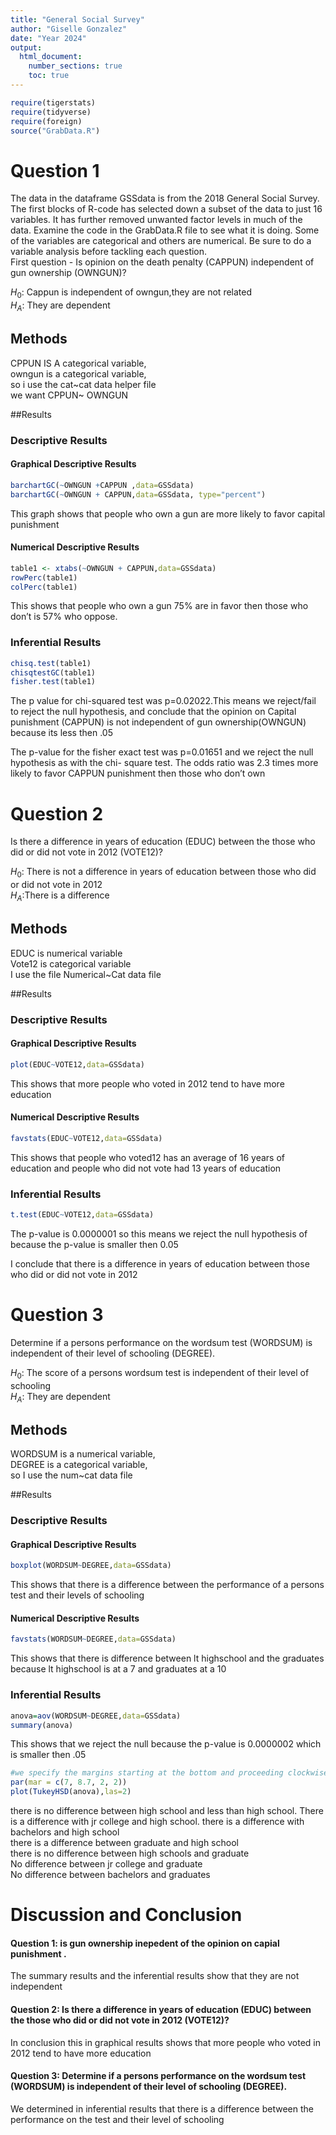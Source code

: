 ```yaml
---
title: "General Social Survey"
author: "Giselle Gonzalez"
date: "Year 2024"
output: 
  html_document:
    number_sections: true
    toc: true
---
```



```r
require(tigerstats)
require(tidyverse)
require(foreign)
source("GrabData.R")
```




#  Question 1

<!--In this section you explain what you are trying to show.  Where did the data come from?  What is the research or other question you are trying to answer?!-->

The data in the dataframe GSSdata is from the 2018 General Social Survey. The first blocks of R-code has selected down a subset of the data to just 16 variables. It has further removed unwanted factor levels in much of the data. Examine the code in the GrabData.R file to see what it is doing. Some of the variables are categorical and others are numerical. Be sure to do a variable analysis before tackling each question.  
First question - Is opinion on the death penalty (CAPPUN) independent of gun ownership (OWNGUN)?

$H_0$: Cappun is independent of owngun,they are not related  
$H_A$: They are dependent 

## Methods

<!--Decide on your methods:  use "variable analysis" or other appropriate descriptors.  Make sure to choose at least one graphical method and at least one numerical method.!-->

CPPUN IS A categorical  variable,    
owngun is a  categorical variable,  
so i use the cat~cat data helper file    
we want CPPUN~ OWNGUN  

##Results

<!--Divide this section into two sub-sections:  One for your descriptive  results and one for your inferential results.!-->

### Descriptive Results

#### Graphical Descriptive Results

<!--Graphical results here.  Make sure to show your code.  Provide appropriate labels for axes, giving units if possible, and provide a good title for the graph, too.  Use the graphical results to describe the patterns if any that exist in the data as focused toward the research question!-->



```r
barchartGC(~OWNGUN +CAPPUN ,data=GSSdata)
barchartGC(~OWNGUN + CAPPUN,data=GSSdata, type="percent")

```

 This graph shows that  people who own a gun are more likely to favor capital punishment
 
 
#### Numerical Descriptive Results


```r
table1 <- xtabs(~OWNGUN + CAPPUN,data=GSSdata)
rowPerc(table1)
colPerc(table1)
```

This shows that people who own a gun 75% are in favor then those who don't is 57% who oppose.

<!--Numerical results go here. Use the numerical results to describe the patterns if any that exist in the data as focused toward the research question!-->


### Inferential Results

<!--State hypothesis clearly.  Make sure your discussion of the inferential test covers all the aspects that the test output produces, such as test statistic, p-value etc.  Make a decision about the null hypothesis, explain the assumptions on which the selected test/procedure was based, and why the chosen procedure satisfys the assumptions and is appropriate to answer the research question!-->

```r
chisq.test(table1)
chisqtestGC(table1)
fisher.test(table1)
```

 The p value for chi-squared test was p=0.02022.This means we reject/fail to reject the null hypothesis, and conclude that the opinion on Capital punishment (CAPPUN) is not independent of gun ownership(OWNGUN) because its less then .05
 
 
The p-value for the fisher exact test was p=0.01651 and we reject the null hypothesis as with the chi- square test. The odds ratio was 2.3 times more likely to favor CAPPUN punishment then those who don't own 
 

#  Question 2

<!--In this section you explain what you are trying to show.  Where did the data come from?  What is the research or other question you are trying to answer?!-->

Is there a difference in years of education (EDUC) between the those who did or did not vote in 2012 (VOTE12)?

$H_0$: There is not a difference in years of education between those who did or did not vote in 2012   
$H_A$:There is a difference

## Methods

<!--Decide on your methods:  use "variable analysis" or other appropriate descriptors.  Make sure to choose at least one graphical method and at least one numerical method.!-->

 EDUC is numerical  variable   
 Vote12 is categorical variable   
 I use the file Numerical~Cat data file  
 

##Results

<!--Divide this section into two sub-sections:  One for your descriptive  results and one for your inferential results.!-->

### Descriptive Results

#### Graphical Descriptive Results

<!--Graphical results here.  Make sure to show your code.  Provide appropriate labels for axes, giving units if possible, and provide a good title for the graph, too.  Use the graphical results to describe the patterns if any that exist in the data as focused toward the research question!-->

```r
plot(EDUC~VOTE12,data=GSSdata)
```

This shows that more people who voted in 2012 tend to have more education

#### Numerical Descriptive Results  

```r
favstats(EDUC~VOTE12,data=GSSdata)
```

This shows that people who voted12 has an average of 16 years of education and people who did not vote had 13 years of education

<!--Numerical results go here. Use the numerical results to describe the patterns if any that exist in the data as focused toward the research question!-->

### Inferential Results

```r
t.test(EDUC~VOTE12,data=GSSdata)
```

The  p-value is 0.0000001 so this means we reject the null hypothesis of because the p-value is smaller then 0.05

 I conclude that there is a difference in years of education between those who did or did not vote in 2012  

<!--State hypothesis clearly.  Make sure your discussion of the inferential test covers all the aspects that the test output produces, such as test statistic, p-value etc.  Make a decision about the null hypothesis, explain the assumptions on which the selected test/procedure was based, and why the chosen procedure satisfys the assumptions and is appropriate to answer the research question!-->

#  Question 3

<!--In this section you explain what you are trying to show.  Where did the data come from?  What is the research or other question you are trying to answer?!-->

Determine if a persons performance on the wordsum test (WORDSUM) is independent of their level of schooling (DEGREE).  

 $H_0$: The score of a persons wordsum test is independent of their level of schooling  
 $H_A$: They are dependent  

## Methods

<!--Decide on your methods:  use "variable analysis" or other appropriate descriptors.  Make sure to choose at least one graphical method and at least one numerical method.!--> 

WORDSUM is a numerical variable,  
DEGREE is a categorical variable,  
so I use the num~cat data file
 
##Results

<!--Divide this section into two sub-sections:  One for your descriptive  results and one for your inferential results.!-->

### Descriptive Results

#### Graphical Descriptive Results  

```r
boxplot(WORDSUM~DEGREE,data=GSSdata)
```
 
 This shows that there is a difference between the performance of a persons test and their levels of schooling 
 
<!--Graphical results here.  Make sure to show your code.  Provide appropriate labels for axes, giving units if possible, and provide a good title for the graph, too.  Use the graphical results to describe the patterns if any that exist in the data as focused toward the research question!-->

#### Numerical Descriptive Results

```r
favstats(WORDSUM~DEGREE,data=GSSdata)
```
 
 
  This shows that there is difference between lt highschool and the graduates because lt highschool is at a 7 and graduates at a 10
<!--Numerical results go here. Use the numerical results to describe the patterns if any that exist in the data as focused toward the research question!-->

### Inferential Results

```r
anova=aov(WORDSUM~DEGREE,data=GSSdata) 
summary(anova)
```
  This shows that we reject the null because the p-value is 0.0000002 which is smaller then .05
  
```r
#we specify the margins starting at the bottom and proceeding clockwise - thus 8.7 is the left side margin to hold the names of the factors
par(mar = c(7, 8.7, 2, 2))
plot(TukeyHSD(anova),las=2)
```

there is no difference between high school and less than high school. 
There is a difference with jr college and high school.
there is a difference with bachelors and high school  
there is a difference between graduate and high school  
there is no difference between high schools and graduate   
No difference between jr college and graduate   
No difference between bachelors and graduates   

<!--State hypothesis clearly.  Make sure your discussion of the inferential test covers all the aspects that the test output produces, such as test statistic, p-value etc.  Make a decision about the null hypothesis, explain the assumptions on which the selected test/procedure was based, and why the chosen procedure satisfys the assumptions and is appropriate to answer the research question!-->


# Discussion and Conclusion

<!--Discussion and conclusion here.  If you found a relationship be sure to consider whether the relationship occurs because one of the variavbles causes the other, or whether they perhasps are related for some other reason.  Watch the chapter 6 videos from the GeorgeTown videos collection.!-->

 
#### Question 1: is gun ownership inepedent of the opinion on capial punishment  . 
The summary results and the inferential results show that they are not independent 

#### Question 2: Is there a difference in years of education (EDUC) between the those who did or did not vote in 2012 (VOTE12)?  
In conclusion this in graphical results shows that more people who voted in 2012 tend to have more education  

#### Question 3: Determine if a persons performance on the wordsum test (WORDSUM) is independent of their level of schooling (DEGREE).
We determined in inferential results that there is a difference between the performance on the test and their level of schooling


